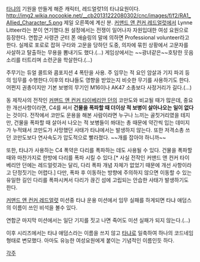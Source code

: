 [[타냐]]의 기원을 만들게 해준 캐릭터, 레드얼럿1의 타냐요원이다.
http://img2.wikia.nocookie.net/__cb20131222080302/cnc/images/f/f2/RA1_Allied_Character_5.png 제일 오른쪽에 계신 분.
[[커맨드 앤 컨커 레드얼럿]]에서 Lynne Litteer라는 분이 연기했다.원 설정에서는 전쟁이 일어나자 자원입대한 여성 요원으로 등장한다. 연합군 사령관 군터 폰 애슬링의 말에 의하면 Professional volunteer라고 한다. 실제로 포로로 잡혀 구타와 고문을 당하던 도중, 의자에 묶힌 상황에서 고문자를 사살하고 탈출하는 무용을 뽐내기도 했다.(...) 게임상에서는 ~~광녀같은~~호탕한 웃음소리를 터트리며 소련군을 학살한다.(...)

주무기는 듀얼 콜트와 콤포지션 4 폭탄을 사용. 주 임무는 적 요인 암살과 기지 파괴 등의 임무를 수행한다.이후의 타냐들도 영향을 받았는지 비슷한 무기를 사용하기도 한다. 어쩐지 권총이지만 기본 보병의 무기인 M16이나 AK47 소총보다 사정거리가 길다.(...)

동 제작사의 전작인 [[커맨드 앤 컨커 타이베리안 던]]의 코만도와 비교될 때가 많은데, 중요한 개선사항이라면, C4를 써서 '''건물을 폭파할 때 더이상 적 보병이 살아나오는 일이 없다'''는 것이다. 전작에서 코만도 운용을 해본 사람이라면 누구나 느끼는 골칫거리였을 테지만, 건물을 폭파할 때 살아서 나오는 적 보병들이 쏴대는 총 때문에 약간씩 입는 데미지가 누적돼서 코만도가 사망했던 사태가 타냐에서는 발생하지 않는다. 또한 저격소총 쓰던 코만도보다 연사속도가 압도적으로 빨라졌다. ~~개를 잡아야 하니까~~

또한, 타냐가 사용하는 C4 폭약은 다리를 폭파하는 데도 사용될 수 있다. 건물을 폭파할 때와 마찬가지로 한방에 다리를 폭파 시킬 수 있다.[* 사실 전작인 커맨드 앤 컨커 타이베리안 던에는 레드얼럿과는 달리, 다리 폭파 개념 자체가 없었기 때문에 개선 사항이라고 단정짓기는 어렵다.] 다만, 폭파 후 이동하는 방향에 주의하지 않으면 이동할 수 있는 유일한 길인 다리를 폭파시켜서 다리가 끊긴 섬에 고립되는 안습한 사태가 발생하기도 한다.

[[커맨드 앤 컨커 레드얼럿]] 미션중 타냐 운용 미션에서 임무 실패를 하게되면 타냐 애덤스의 이름이 쓰인 비석을 볼수 있다.

연합군 마지막 미션에서는 일단 기지를 짓고 나면 죽어도 미션 실패가 되지 않는다.(...)

이후 시리즈에서는 타냐 애덤스라는 이름을 쓰지 않고 [[타냐]]로 일축하여 하나의 코드네임 형태로 변모했다. 아마도 유능한 여성요원에게 붙이는 기념적인 이름인듯 하다.

[[각주]]
